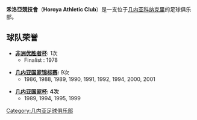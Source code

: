 {{Infobox football club
| clubname = 禾洛亞
| image    = 
| fullname = 禾洛亞競技會
| nickname = 
| founded  = 
| ground   = {{tsl|en|Stade 28 Septembre||9月28日体育场}}<br>[[几内亚|几内亚]]，[[科纳克里|科纳克里]]
| capacity = 25,000
| chairman = 
| manager  = 
| league   = [[畿內亞國家足球錦標賽|畿內亞國家足球錦標賽]]
| season   = 2017–18
| position = 畿內聯，第 1 位

| pattern_la1 = _whiteshoulders
| pattern_b1  = _whiteshoulders
| pattern_ra1 = _whiteshoulders
| pattern_sh1 = 
| pattern_so1 = 
| leftarm1    = FF0000
| body1       = FF0000
| rightarm1   = FF0000
| shorts1     = FFFFFF
| socks1      = FFFFFF
| pattern_la2 = _redshoulders
| pattern_b2  = _redshoulders
| pattern_ra2 = _redshoulders
| pattern_sh2 = 
| pattern_so2 = 
| leftarm2    = FFFFFF
| body2       = FFFFFF
| rightarm2   = FFFFFF
| shorts2     = FF0000
| socks2      = FF0000
}}

'''禾洛亞競技會'''（'''Horoya Athletic Club'''）是一支位于[[几内亚|几内亚]][[科纳克里|科纳克里]]的足球俱乐部。

== 球队荣誉 ==
*'''[[非洲优胜者杯|非洲优胜者杯]]:''' 1次
**Finalist : 1978

*'''[[几内亚国家锦标赛|几内亚国家锦标赛]]:''' 9次
** 1986, 1988, 1989, 1990, 1991, 1992, 1994, 2000, 2001

*'''[[几内亚国家杯|几内亚国家杯]]: 4次'''
** 1989, 1994, 1995, 1999

[[Category:几内亚足球俱乐部|Category:几内亚足球俱乐部]]